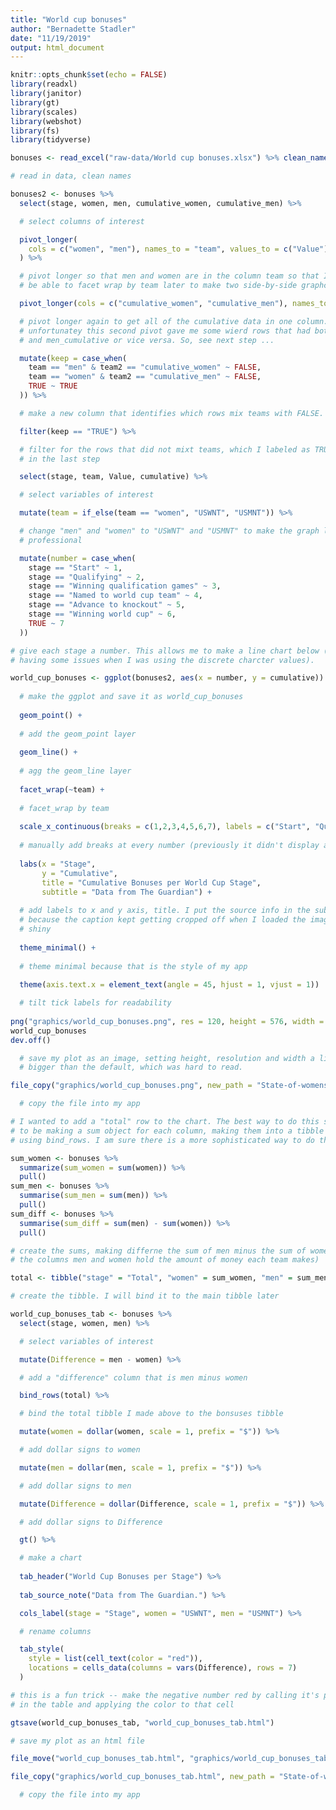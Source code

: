 ```yaml
---
title: "World cup bonuses"
author: "Bernadette Stadler"
date: "11/19/2019"
output: html_document
---
```


```r
knitr::opts_chunk$set(echo = FALSE)
library(readxl)
library(janitor)
library(gt)
library(scales)
library(webshot)
library(fs)
library(tidyverse)
```

```r

bonuses <- read_excel("raw-data/World cup bonuses.xlsx") %>% clean_names()

# read in data, clean names

bonuses2 <- bonuses %>%
  select(stage, women, men, cumulative_women, cumulative_men) %>%

  # select columns of interest

  pivot_longer(
    cols = c("women", "men"), names_to = "team", values_to = c("Value")
  ) %>%

  # pivot longer so that men and women are in the column team so that I will
  # be able to facet wrap by team later to make two side-by-side graphc

  pivot_longer(cols = c("cumulative_women", "cumulative_men"), names_to = "team2", values_to = "cumulative") %>%

  # pivot longer again to get all of the cumulative data in one column.
  # unfortunatey this second pivot gave me some wierd rows that had both women
  # and men_cumulative or vice versa. So, see next step ...

  mutate(keep = case_when(
    team == "men" & team2 == "cumulative_women" ~ FALSE,
    team == "women" & team2 == "cumulative_men" ~ FALSE,
    TRUE ~ TRUE
  )) %>%

  # make a new column that identifies which rows mix teams with FALSE.

  filter(keep == "TRUE") %>%

  # filter for the rows that did not mixt teams, which I labeled as TRUE
  # in the last step

  select(stage, team, Value, cumulative) %>%

  # select variables of interest

  mutate(team = if_else(team == "women", "USWNT", "USMNT")) %>%

  # change "men" and "women" to "USWNT" and "USMNT" to make the graph look more
  # professional

  mutate(number = case_when(
    stage == "Start" ~ 1,
    stage == "Qualifying" ~ 2,
    stage == "Winning qualification games" ~ 3,
    stage == "Named to world cup team" ~ 4,
    stage == "Advance to knockout" ~ 5,
    stage == "Winning world cup" ~ 6,
    TRUE ~ 7
  ))

# give each stage a number. This allows me to make a line chart below (I was
# having some issues when I was using the discrete charcter values). 

```

```r

world_cup_bonuses <- ggplot(bonuses2, aes(x = number, y = cumulative)) +
  
  # make the ggplot and save it as world_cup_bonuses
  
  geom_point() +
  
  # add the geom_point layer
  
  geom_line() +
  
  # agg the geom_line layer 
  
  facet_wrap(~team) +
  
  # facet_wrap by team 
  
  scale_x_continuous(breaks = c(1,2,3,4,5,6,7), labels = c("Start", "Qualifying", "Winning qualification games", "Named to world cup team", "Advance to knockout", "Winning world cup", "Victory tour")) +
  
  # manually add breaks at every number (previously it didn't display all of them),   # label each number with its associated stage 
  
  labs(x = "Stage",
       y = "Cumulative", 
       title = "Cumulative Bonuses per World Cup Stage", 
       subtitle = "Data from The Guardian") +
  
  # add labels to x and y axis, title. I put the source info in the subtitle
  # because the caption kept getting cropped off when I loaded the image in 
  # shiny
  
  theme_minimal() +
  
  # theme minimal because that is the style of my app
  
  theme(axis.text.x = element_text(angle = 45, hjust = 1, vjust = 1))

  # tilt tick labels for readability 
  
png("graphics/world_cup_bonuses.png", res = 120, height = 576, width = 576)
world_cup_bonuses
dev.off()

  # save my plot as an image, setting height, resolution and width a little
  # bigger than the default, which was hard to read.

file_copy("graphics/world_cup_bonuses.png", new_path = "State-of-womens-soccer/www/world_cup_bonuses.png", overwrite = TRUE)

  # copy the file into my app 

```

```r

# I wanted to add a "total" row to the chart. The best way to do this seemed
# to be making a sum object for each column, making them into a tibble and then
# using bind_rows. I am sure there is a more sophisticated way to do this though.

sum_women <- bonuses %>%
  summarize(sum_women = sum(women)) %>%
  pull()
sum_men <- bonuses %>%
  summarise(sum_men = sum(men)) %>%
  pull()
sum_diff <- bonuses %>%
  summarise(sum_diff = sum(men) - sum(women)) %>%
  pull()

# create the sums, making differne the sum of men minus the sum of women (note
# the columns men and women hold the amount of money each team makes)

total <- tibble("stage" = "Total", "women" = sum_women, "men" = sum_men, "Difference" = sum_diff)

# create the tibble. I will bind it to the main tibble later

world_cup_bonuses_tab <- bonuses %>%
  select(stage, women, men) %>%

  # select variables of interest

  mutate(Difference = men - women) %>%

  # add a "difference" column that is men minus women

  bind_rows(total) %>%

  # bind the total tibble I made above to the bonsuses tibble

  mutate(women = dollar(women, scale = 1, prefix = "$")) %>%

  # add dollar signs to women

  mutate(men = dollar(men, scale = 1, prefix = "$")) %>%

  # add dollar signs to men

  mutate(Difference = dollar(Difference, scale = 1, prefix = "$")) %>%

  # add dollar signs to Difference

  gt() %>%

  # make a chart
  
  tab_header("World Cup Bonuses per Stage") %>%
  
  tab_source_note("Data from The Guardian.") %>%

  cols_label(stage = "Stage", women = "USWNT", men = "USMNT") %>%

  # rename columns

  tab_style(
    style = list(cell_text(color = "red")),
    locations = cells_data(columns = vars(Difference), rows = 7)
  )

# this is a fun trick -- make the negative number red by calling it's position
# in the table and applying the color to that cell

gtsave(world_cup_bonuses_tab, "world_cup_bonuses_tab.html")

# save my plot as an html file 

file_move("world_cup_bonuses_tab.html", "graphics/world_cup_bonuses_tab.html")

file_copy("graphics/world_cup_bonuses_tab.html", new_path = "State-of-womens-soccer/www/world_cup_bonuses_tab.html", overwrite = TRUE)

  # copy the file into my app 

```

